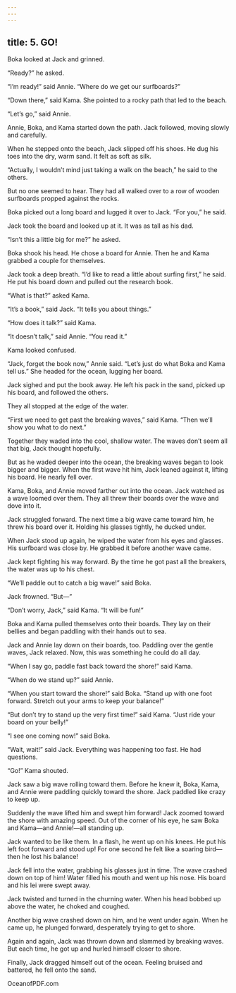 ```yaml
---
---
---
```

title: 5. GO!
---




Boka looked at Jack and grinned.

“Ready?” he asked.

“I’m ready!” said Annie. “Where do we get our surfboards?”

“Down there,” said Kama. She pointed to a rocky path that led to the beach.

“Let’s go,” said Annie.

Annie, Boka, and Kama started down the path. Jack followed, moving slowly and carefully.



When he stepped onto the beach, Jack slipped off his shoes. He dug his toes into the dry, warm sand. It felt as soft as silk.

“Actually, I wouldn’t mind just taking a walk on the beach,” he said to the others.

But no one seemed to hear. They had all walked over to a row of wooden surfboards propped against the rocks.

Boka picked out a long board and lugged it over to Jack. “For you,” he said.

Jack took the board and looked up at it. It was as tall as his dad.

“Isn’t this a little big for me?” he asked.

Boka shook his head. He chose a board for Annie. Then he and Kama grabbed a couple for themselves.

Jack took a deep breath. “I’d like to read a little about surfing first,” he said. He put his board down and pulled out the research book.

“What is that?” asked Kama.

“It’s a book,” said Jack. “It tells you about things.”

“How does it talk?” said Kama.

“It doesn’t talk,” said Annie. “You read it.”

Kama looked confused.

“Jack, forget the book now,” Annie said. “Let’s just do what Boka and Kama tell us.” She headed for the ocean, lugging her board.

Jack sighed and put the book away. He left his pack in the sand, picked up his board, and followed the others.

They all stopped at the edge of the water.

“First we need to get past the breaking waves,” said Kama. “Then we’ll show you what to do next.”

Together they waded into the cool, shallow water. The waves don’t seem all that big, Jack thought hopefully.

But as he waded deeper into the ocean, the breaking waves began to look bigger and bigger. When the first wave hit him, Jack leaned against it, lifting his board. He nearly fell over.

Kama, Boka, and Annie moved farther out into the ocean. Jack watched as a wave loomed over them. They all threw their boards over the wave and dove into it.

Jack struggled forward. The next time a big wave came toward him, he threw his board over it. Holding his glasses tightly, he ducked under.

When Jack stood up again, he wiped the water from his eyes and glasses. His surfboard was close by. He grabbed it before another wave came.

Jack kept fighting his way forward. By the time he got past all the breakers, the water was up to his chest.

“We’ll paddle out to catch a big wave!” said Boka.

Jack frowned. “But—”

“Don’t worry, Jack,” said Kama. “It will be fun!”

Boka and Kama pulled themselves onto their boards. They lay on their bellies and began paddling with their hands out to sea.

Jack and Annie lay down on their boards, too. Paddling over the gentle waves, Jack relaxed. Now, this was something he could do all day.

“When I say go, paddle fast back toward the shore!” said Kama.

“When do we stand up?” said Annie.

“When you start toward the shore!” said Boka. “Stand up with one foot forward. Stretch out your arms to keep your balance!”

“But don’t try to stand up the very first time!” said Kama. “Just ride your board on your belly!”

“I see one coming now!” said Boka.

“Wait, wait!” said Jack. Everything was happening too fast. He had questions.

“Go!” Kama shouted.

Jack saw a big wave rolling toward them. Before he knew it, Boka, Kama, and Annie were paddling quickly toward the shore. Jack paddled like crazy to keep up.

Suddenly the wave lifted him and swept him forward! Jack zoomed toward the shore with amazing speed. Out of the corner of his eye, he saw Boka and Kama—and Annie!—all standing up.



Jack wanted to be like them. In a flash, he went up on his knees. He put his left foot forward and stood up! For one second he felt like a soaring bird—then he lost his balance!

Jack fell into the water, grabbing his glasses just in time. The wave crashed down on top of him! Water filled his mouth and went up his nose. His board and his lei were swept away.

Jack twisted and turned in the churning water. When his head bobbed up above the water, he choked and coughed.

Another big wave crashed down on him, and he went under again. When he came up, he plunged forward, desperately trying to get to shore.

Again and again, Jack was thrown down and slammed by breaking waves. But each time, he got up and hurled himself closer to shore.

Finally, Jack dragged himself out of the ocean. Feeling bruised and battered, he fell onto the sand.

OceanofPDF.com